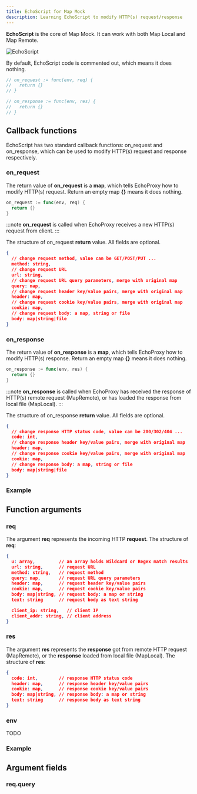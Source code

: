 ```yaml
---
title: EchoScript for Map Mock
description: Learning EchoScript to modify HTTP(s) request/response
---
```




**EchoScript** is the core of Map Mock. It can work with both Map Local and Map Remote.

<Image src={echoScriptImage} style="border-radius:3px;" alt="EchoScript" />

By default, EchoScript code is commented out, which means it does nothing.
```go
// on_request := func(env, req) {
//   return {}
// }

// on_response := func(env, res) {
//   return {}
// }
```

## Callback functions
EchoScript has two standard callback functions: on_request and on_response,
which can be used to modify HTTP(s) request and response respectively.

### on_request
The return value of **on_request** is a **map**, which tells EchoProxy how to modify HTTP(s) request.
Return an empty map **\{\}** means it does nothing.

```go
on_request := func(env, req) {
  return {}
}
```

:::note
**on_request** is called when EchoProxy receives a new HTTP(s) request from client.
:::

The structure of on_request **return** value. All fields are optional.
```json
{
  // change request method, value can be GET/POST/PUT ...
  method: string,
  // change request URL
  url: string,
  // change request URL query parameters, merge with original map
  query: map,
  // change request header key/value pairs, merge with original map
  header: map,
  // change request cookie key/value pairs, merge with original map
  cookie: map,
  // change request body: a map, string or file
  body: map|string|file
}
```

### on_response
The return value of **on_response** is a **map**, which tells EchoProxy how to modify HTTP(s) response.
Return an empty map **\{\}** means it does nothing.

```go
on_response := func(env, res) {
  return {}
}
```

:::note
**on_response** is called when EchoProxy has received the response of HTTP(s) remote request (MapRemote),
or has loaded the response from local file (MapLocal).
:::

The structure of on_response **return** value. All fields are optional.
```json
{
  // change response HTTP status code, value can be 200/302/404 ...
  code: int,
  // change response header key/value pairs, merge with original map
  header: map,
  // change response cookie key/value pairs, merge with original map
  cookie: map,
  // change response body: a map, string or file
  body: map|string|file
}
```

### Example


## Function arguments
### req
The argument **req** represents the incoming HTTP **request**. The structure of **req**:
```json
{
  u: array,         // an array holds Wildcard or Regex match results
  url: string,      // request URL
  method: string,   // request method
  query: map,       // request URL query parameters
  header: map,      // request header key/value pairs
  cookie: map,      // request cookie key/value pairs
  body: map|string, // request body: a map or string
  text: string      // request body as text string

  client_ip: string,   // client IP
  client_addr: string, // client address
}
```

### res
The argument **res** represents the **response** got from remote HTTP request (MapRemote),
or the **response** loaded from local file (MapLocal). The structure of **res**:
```json
{
  code: int,        // response HTTP status code
  header: map,      // response header key/value pairs
  cookie: map,      // response cookie key/value pairs
  body: map|string, // response body: a map or string
  text: string      // response body as text string
}
```

### env
TODO

### Example

## Argument fields
### req.query
